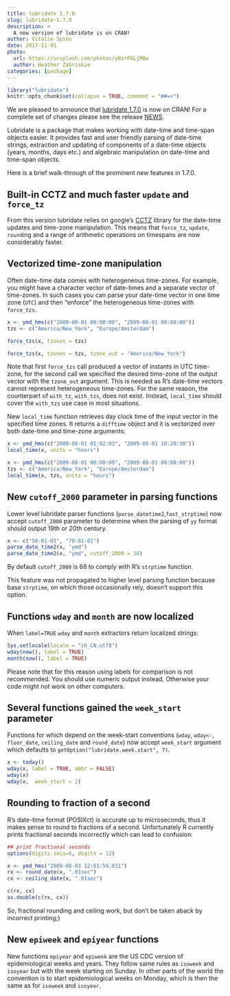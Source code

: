 ```yaml
---
title: lubridate 1.7.0
slug: lubridate-1.7.0
description: >
  A new version of lubridate is on CRAN!
author: Vitalie Spinu
date: 2017-11-01
photo:
  url: https://unsplash.com/photos/yBzrPGLjMQw
  author: Heather Zabriskie
categories: [package]
---
```


```r
library("lubridate")
knitr::opts_chunk$set(collapse = TRUE, comment = "##=>")
```

We are pleased to announce that [lubridate
1.7.0](https://cran.r-project.org/web/packages/lubridate/index.html) is now on
CRAN! For a complete set of changes please see the release
[NEWS](https://github.com/tidyverse/lubridate/releases/tag/v1.7.0).

Lubridate is a package that makes working with date-time and time-span objects
easier. It provides fast and user friendly parsing of date-time strings,
extraction and updating of components of a date-time objects (years, months,
days etc.) and algebraic manipulation on date-time and time-span objects.

Here is a brief walk-through of the prominent new features in 1.7.0.

## Built-in CCTZ and much faster `update` and `force_tz`

From this version lubridate relies on google's
[CCTZ](https://github.com/google/cctz) library for the date-time updates and
time-zone manipulation. This means that `force_tz`, `update`, `round`ing and a
range of arithmetic operations on timespans are now considerably faster.

## Vectorized time-zone manipulation

Often date-time data comes with heterogeneous time-zones. For example, you might
have a character vector of date-times and a separate vector of time-zones. In
such cases you can parse your date-time vector in one time zone (`UTC`) and then
"enforce" the heterogeneous time-zones with `force_tzs`.


```r
x <- ymd_hms(c("2009-08-01 00:00:00", "2009-08-01 00:00:00"))
tzs <- c("America/New_York", "Europe/Amsterdam")

force_tzs(x, tzones = tzs)

force_tzs(x, tzones = tzs, tzone_out = "America/New_York")
```

Note that first `force_tzs` call produced a vector of instants in UTC time-zone,
for the second call we specified the desired time-zone of the output vector with
the `tzone_out` argument. This is needed as R's date-time vectors cannot
represent heterogeneous time-zones. For the same reason, the counterpart of
`with_tz`, `with_tzs`, does not exist. Instead, `local_time` should cover the
`with_tzs` use case in most situations.

New `local_time` function retrieves day clock time of the input vector in the
specified time zones. It returns a `difftime` object and it is vectorized over
both date-time and time-zone arguments:

```r
x <- ymd_hms(c("2009-08-01 01:02:03", "2009-08-01 10:20:30"))
local_time(x, units = "hours")

x <- ymd_hms(c("2009-08-01 00:00:00", "2009-08-01 00:00:00"))
tzs <- c("America/New_York", "Europe/Amsterdam")
local_time(x, tzs, units = "hours")
```

## New `cutoff_2000` parameter in parsing functions

Lower level lubridate parser functions (`parse_datetime2`,`fast_strptime`) now
accept `cutoff_2000` parameter to determine when the parsing of `yy` format
should output 19th or 20th century.

```r
x <- c("50-01-01", "70-01-01")
parse_date_time2(x, "ymd")
parse_date_time2(x, "ymd", cutoff_2000 = 30)
```

By default `cutoff_2000` is 68 to comply with R's `strptime` function.

This feature was not propagated to higher level parsing function because base
`strptime`, on which those occasionally rely, doesn't support this option.


## Functions `wday` and `month` are now localized

When `label=TRUE` `wday` and `month` extractors return localized strings:

```r
Sys.setlocale(locale = "zh_CN.utf8")
wday(now(), label = TRUE)
month(now(), label = TRUE)
```

Please note that for this reason using labels for comparison is not
recommended. You should use numeric output instead. Otherwise your code might
not work on other computers.

## Several functions gained the `week_start` parameter

Functions for which depend on the week-start conventions (`wday`, `wday<-`,
`floor_date`, `ceiling_date` and `round_date`) now accept `week_start` argument
which defaults to `getOption("lubridate.week.start", 7)`.

```r
x <- today()
wday(x, label = TRUE, abbr = FALSE)
wday(x)
wday(x,  week_start = 2)
```

## Rounding to fraction of a second

R's date-time format (POSIXct) is accurate up to microseconds, thus it makes
sense to round to fractions of a second. Unfortunately R currently prints
fractional seconds incorrectly which can lead to confusion:

```r
## print fractional seconds
options(digits.secs=6, digits = 13)

x <- ymd_hms("2009-08-03 12:01:59.031")
rx <- round_date(x, ".01sec")
cx <- ceiling_date(x, ".01sec")

c(rx, cx)
as.double(c(rx, cx))
```

So, fractional rounding and ceiling work, but don't be taken aback by incorrect printing;)

## New `epiweek` and `epiyear` functions

New functions `epiyear` and `epiweek` are the US CDC version of epidemiological
weeks and years. They follow same rules as `isoweek` and `isoyear` but with the
week starting on Sunday. In other parts of the world the convention is to start
epidemiological weeks on Monday, which is then the same as for `isoweek` and
`isoyear`.
